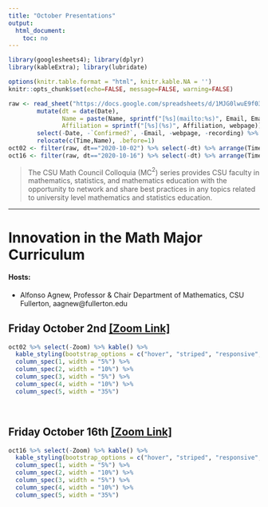 ```yaml
---
title: "October Presentations"
output:
  html_document:
    toc: no
---
```


```r
library(googlesheets4); library(dplyr)
library(kableExtra); library(lubridate)

options(knitr.table.format = "html", knitr.kable.NA = '') 
knitr::opts_chunk$set(echo=FALSE, message=FALSE, warning=FALSE) 

raw <- read_sheet("https://docs.google.com/spreadsheets/d/1MJG0lwuE9f03LXEtaH53j-uJGHwAsAO1ckP_jDAm0gY/edit#gid=1389752095") %>%
        mutate(dt = date(Date), 
               Name = paste(Name, sprintf("[%s](mailto:%s)", Email, Email)), 
               Affiliation = sprintf("[%s](%s)", Affiliation, webpage)) %>% 
        select(-Date, -`Confirmed?`, -Email, -webpage, -recording) %>%
        relocate(c(Time,Name), .before=1)
oct02 <- filter(raw, dt=="2020-10-02") %>% select(-dt) %>% arrange(Time)
oct16 <- filter(raw, dt=="2020-10-16") %>% select(-dt) %>% arrange(Time)
```

> The CSU Math Council Colloquia (MC$^2$) series provides CSU faculty in mathematics, statistics, and mathematics education with the opportunity to network and share best practices in any topics related to university level mathematics and statistics education.

----

# Innovation in the Math Major Curriculum

#### Hosts: 

* Alfonso Agnew, Professor & Chair Department of Mathematics, CSU Fullerton,  aagnew@fullerton.edu

## Friday October 2nd [[Zoom Link]](`r na.omit(oct02$Zoom)[1]`)
```r
oct02 %>% select(-Zoom) %>% kable() %>% 
  kable_styling(bootstrap_options = c("hover", "striped", "responsive", "bordered")) %>%  
  column_spec(1, width = "5%") %>% 
  column_spec(2, width = "10%") %>%
  column_spec(3, width = "5%") %>%
  column_spec(4, width = "10%") %>% 
  column_spec(5, width = "35%")
```

<br> 

## Friday October 16th [[Zoom Link]](`r na.omit(oct16$Zoom)[1]`)
```r
oct16 %>% select(-Zoom) %>% kable() %>% 
  kable_styling(bootstrap_options = c("hover", "striped", "responsive", "bordered")) %>%  
  column_spec(1, width = "5%") %>% 
  column_spec(2, width = "10%") %>%
  column_spec(3, width = "5%") %>%
  column_spec(4, width = "10%") %>% 
  column_spec(5, width = "35%")
```

<br> 



